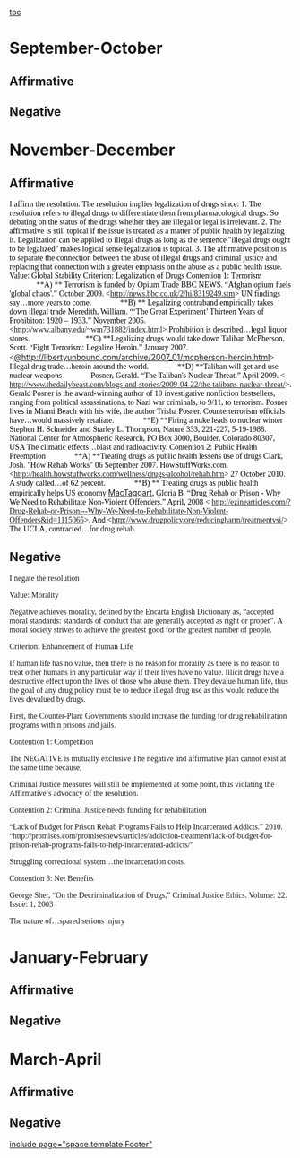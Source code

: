 [[toc]]
=September-October= 
==Affirmative== 
==Negative== 

=November-December= 
==Affirmative== 
<span style="line-height: normal; margin: 0in 0in 0pt;"><span class="apple-style-span"><span style="font-family: Times New Roman;">I <span style="color: black;">affirm the resolution. </span></span></span></span>
<span style="line-height: normal; margin: 0in 0in 0pt;"><span class="apple-style-span"><span style="color: black;"><span style="font-family: Times New Roman;"> </span></span></span></span>
<span style="line-height: normal; margin: 0in 0in 0pt;"><span class="apple-style-span"><span style="color: black;"><span style="font-family: Times New Roman;">The resolution implies legalization of drugs since: </span></span></span></span>
<span style="line-height: normal; margin: 0in 0in 0pt;"><span class="apple-style-span"><span style="color: black;"><span style="font-family: Times New Roman;">1. The resolution refers to illegal drugs to differentiate them from pharmacological drugs. So debating on the status of the drugs whether they are illegal or legal is irrelevant. </span></span></span></span>
<span style="line-height: normal; margin: 0in 0in 0pt;"><span class="apple-style-span"><span style="color: black;"><span style="font-family: Times New Roman;">2. The affirmative is still topical if the issue is treated as a matter of public health by legalizing it. Legalization can be applied to illegal drugs as long as the sentence "illegal drugs ought to be legalized" makes logical sense legalization is topical.  </span></span></span></span>
<span style="line-height: normal; margin: 0in 0in 0pt;"><span class="apple-style-span"><span style="color: black;"><span style="font-family: Times New Roman;">3. The affirmative position is to separate the connection between the abuse of illegal drugs and criminal justice and replacing that connection with a greater emphasis on the abuse as a public health issue. </span></span></span></span>
<span style="line-height: normal; margin: 0in 0in 0pt;"><span class="apple-style-span"><span style="color: black;"><span style="font-family: Times New Roman;"> </span></span></span></span>
<span style="line-height: normal; margin: 0in 0in 0pt;"><span class="apple-style-span"><span style="color: black;"><span style="font-family: Times New Roman;">Value: Global Stability </span></span></span></span>
<span style="line-height: normal; margin: 0in 0in 0pt;"><span class="apple-style-span"><span style="color: black;"><span style="font-family: Times New Roman;"> </span></span></span></span>
<span style="line-height: normal; margin: 0in 0in 0pt;"><span class="apple-style-span"><span style="color: black;"><span style="font-family: Times New Roman;">Criterion: Legalization of Drugs </span></span></span></span>
<span style="line-height: normal; margin: 0in 0in 0pt;"><span class="apple-style-span"><span style="color: black;"><span style="font-family: Times New Roman;"> </span></span></span></span>
<span style="line-height: normal; margin: 0in 0in 0pt;"><span class="apple-style-span"><span style="color: black;"><span style="font-family: Times New Roman;">Contention 1: Terrorism </span></span></span></span>
<span style="line-height: normal; margin: 0in 0in 0pt 0.5in; mso-list: l0 level1 lfo1; text-indent: -0.25in;"><span style="font-family: Times New Roman;"><span class="apple-style-span">**<span style="mso-bidi-font-weight: normal;"><span style="color: black;">A) </span></span>**<span style="color: black;"> Terrorism is funded by Opium Trade </span></span></span></span>
<span style="margin: 0in 0in 0pt;"><span class="apple-style-span"><span style="color: black; font-family: 'Times New Roman','serif'; font-weight: normal;">BBC NEWS. “Afghan opium fuels 'global chaos'.” October 2009. <http://news.bbc.co.uk/2/hi/8319249.stm> </span></span></span>
<span style="line-height: normal; margin: 0in 0in 0pt;"><span class="apple-style-span"><span style="color: black;"><span style="font-family: Times New Roman;"> </span></span></span></span>
<span style="line-height: normal; margin: 0in 0in 0pt;"><span class="apple-style-span"><span style="color: black;"><span style="font-family: Times New Roman;"> UN findings say…more years to come. </span></span></span></span>
<span style="line-height: normal; margin: 0in 0in 0pt;"><span class="apple-style-span"><span style="color: black;"><span style="font-family: Times New Roman;"> </span></span></span></span>
<span style="line-height: normal; margin: 0in 0in 0pt 0.5in; mso-list: l0 level1 lfo1; text-indent: -0.25in;"><span style="font-family: Times New Roman;"><span class="apple-style-span">**<span style="mso-bidi-font-weight: normal;"><span style="color: black;">B) </span></span>**<span style="color: black;"> Legalizing contraband empirically takes down illegal trade  </span></span></span></span>
<span style="margin: 0in 0in 0pt;"><span class="apple-style-span"><span style="color: black; font-family: 'Times New Roman','serif'; font-weight: normal;">Meredith, William. “‘The Great Experiment’ Thirteen Years of Prohibiton: 1920 – 1933.” November 2005. <http://www.albany.edu/~wm731882/index.html>  </span></span></span>
<span style="line-height: normal; margin: 0in 0in 0pt;"><span class="apple-style-span"><span style="color: black;"><span style="font-family: Times New Roman;"> </span></span></span></span>
<span style="line-height: normal; margin: 0in 0in 0pt;"><span class="apple-style-span"><span style="color: black;"><span style="font-family: Times New Roman;">Prohibition is described…legal liquor stores.  </span></span></span></span>
<span style="line-height: normal; margin: 0in 0in 0pt 0.5in;"><span class="apple-style-span"><span style="color: black;"><span style="font-family: Times New Roman;"> </span></span></span></span>
<span style="line-height: normal; margin: 0in 0in 0pt 0.5in; mso-list: l0 level1 lfo1; text-indent: -0.25in;"><span style="font-family: Times New Roman;"><span class="apple-style-span">**<span style="mso-bidi-font-weight: normal;"><span style="color: black;">C) </span></span>**<span style="color: black;">Legalizing drugs would take down Taliban  </span></span></span></span>
<span style="line-height: normal; margin: 0in 0in 0pt;"><span class="apple-style-span"><span style="color: black;"><span style="font-family: Times New Roman;">McPherson, Scott. “Fight Terrorism: Legalize Heroin.” January 2007. <</span><span style="color: black; text-decoration: none; text-underline: none;">[[@http://libertyunbound.com/archive/2007_01/mcpherson-heroin.html]]</span><span style="font-family: Times New Roman;">> </span></span></span></span>
<span style="line-height: normal; margin: 0in 0in 0pt;"><span class="apple-style-span"><span style="color: black;"><span style="font-family: Times New Roman;"> </span></span></span></span>
<span style="line-height: normal; margin: 0in 0in 0pt;"><span class="apple-style-span"><span style="color: black;"><span style="font-family: Times New Roman;">Illegal drug trade…heroin around the world. </span></span></span></span>
<span style="line-height: normal; margin: 0in 0in 0pt;"><span class="apple-style-span"><span style="color: black;"><span style="font-family: Times New Roman;"> </span></span></span></span>
<span style="line-height: normal; margin: 0in 0in 0pt 0.5in; mso-list: l0 level1 lfo1; text-indent: -0.25in;"><span style="font-family: Times New Roman;"><span class="apple-style-span">**<span style="mso-bidi-font-weight: normal;"><span style="color: black;">D) </span></span>**<span style="color: black;">Taliban will get and use nuclear weapons  </span></span></span></span>
<span style="line-height: normal; margin: 0in 0in 0pt 0.5in;"><span class="apple-style-span"><span style="color: black;"><span style="font-family: Times New Roman;">Posner, Gerald. “The Taliban's Nuclear Threat.” April 2009. < http://www.thedailybeast.com/blogs-and-stories/2009-04-22/the-talibans-nuclear-threat/>. Gerald Posner is the award-winning author of 10 investigative nonfiction bestsellers, ranging from political assassinations, to Nazi war criminals, to 9/11, to terrorism. Posner lives in Miami Beach with his wife, the author Trisha Posner. </span></span></span></span>
<span style="margin-bottom: 0pt;"><span class="apple-style-span"><span style="color: black;"><span style="font-family: Times New Roman;">Counterterrorism officials have…would massively retaliate.  </span></span></span></span>
<span style="margin-bottom: 0pt;"><span class="apple-style-span"><span style="color: black;"><span style="font-family: Times New Roman;"> </span></span></span></span>
<span style="line-height: normal; margin: 0in 0in 0pt 0.5in; mso-list: l0 level1 lfo1; text-indent: -0.25in;"><span style="font-family: Times New Roman;"><span class="apple-style-span">**<span style="mso-bidi-font-weight: normal;"><span style="color: black;">E) </span></span>**<span style="color: black;">Firing a nuke leads to nuclear winter  </span></span></span></span>
<span style="line-height: normal; margin: 0in 0in 0pt;"><span class="apple-style-span"><span style="color: black;"><span style="font-family: Times New Roman;">Stephen H. Schneider and Starley L. Thompson, Nature 333, 221-227, 5-19-1988. National Center for Atmospheric Research, PO Box 3000, Boulder, Colorado 80307, USA </span></span></span></span>
<span style="line-height: normal; margin: 0in 0in 0pt;"><span class="apple-style-span"><span style="color: black;"><span style="font-family: Times New Roman;"> </span></span></span></span>
<span style="line-height: normal; margin: 0in 0in 0pt;"><span class="apple-style-span"><span style="color: black;"><span style="font-family: Times New Roman;">The climatic effects…blast and radioactivity.  </span></span></span></span>
<span style="line-height: normal; margin: 0in 0in 0pt;"><span class="apple-style-span"><span style="color: black;"><span style="font-family: Times New Roman;"> </span></span></span></span>
<span style="line-height: normal; margin: 0in 0in 0pt;"><span class="apple-style-span"><span style="color: black;"><span style="font-family: Times New Roman;"> Contention 2: Public Health Preemption </span></span></span></span>
<span style="line-height: normal; margin: 0in 0in 0pt;"><span class="apple-style-span"><span style="color: black;"><span style="font-family: Times New Roman;">  </span></span></span></span>
<span style="line-height: normal; margin: 0in 0in 0pt 0.5in; mso-list: l1 level1 lfo2; text-indent: -0.25in;"><span style="font-family: Times New Roman;"><span class="apple-style-span">**<span style="mso-bidi-font-weight: normal;"><span style="color: black;">A) </span></span>**<span style="color: black;">Treating drugs as public health lessens use of drugs </span></span></span></span>
<span style="line-height: normal; margin: 0in 0in 0pt;"><span class="apple-style-span"><span style="color: black;"><span style="font-family: Times New Roman;">Clark, Josh. "How Rehab Works" 06 September 2007. HowStuffWorks.com. <http://health.howstuffworks.com/wellness/drugs-alcohol/rehab.htm> 27 October 2010. </span></span></span></span>
<span style="line-height: normal; margin: 0in 0in 0pt;"><span class="apple-style-span"><span style="color: black;"><span style="font-family: Times New Roman;"> </span></span></span></span>
<span style="line-height: normal; margin: 0in 0in 0pt;"><span class="apple-style-span"><span style="color: black;"><span style="font-family: Times New Roman;"> A study called…of 62 percent. </span></span></span></span>
<span style="line-height: normal; margin: 0in 0in 0pt;"><span class="apple-style-span"><span style="color: black;"><span style="font-family: Times New Roman;"> </span></span></span></span>
<span style="line-height: normal; margin: 0in 0in 0pt 0.5in; mso-list: l1 level1 lfo2; text-indent: -0.25in;"><span style="font-family: Times New Roman;"><span class="apple-style-span">**<span style="mso-bidi-font-weight: normal;"><span style="color: black;">B) </span></span>**<span style="color: black;"> Treating drugs as public health empirically helps US economy </span></span></span></span>
<span style="line-height: normal; margin: 0in 0in 0pt;"><span class="apple-style-span"><span style="color: black;"><span style="color: black; text-decoration: none; text-underline: none;">[[http://ezinearticles.com/?expert=Gloria_B._MacTaggart|MacTaggart]]</span><span style="font-family: Times New Roman;">, Gloria B. “Drug Rehab or Prison - Why We Need to Rehabilitate Non-Violent Offenders.” April, 2008 < http://ezinearticles.com/?Drug-Rehab-or-Prison---Why-We-Need-to-Rehabilitate-Non-Violent-Offenders&id=1115065>. And <http://www.drugpolicy.org/reducingharm/treatmentvsi/> </span></span></span></span>
<span style="line-height: normal; margin: 0in 0in 0pt;"><span class="apple-style-span"><span style="color: black;"><span style="font-family: Times New Roman;"> </span></span></span></span>
<span style="line-height: normal; margin: 0in 0in 0pt;"><span class="apple-style-span"><span style="font-family: Times New Roman;"><span style="color: black;">The UCLA, contracted…fo</span>r drug rehab. </span> </span></span>

==Negative== 
<span style="font-family: Times New Roman; line-height: normal; margin: 0in 0in 0pt;">I negate the resolution</span>

<span style="font-family: Times New Roman; line-height: normal; margin: 0in 0in 0pt;">Value: Morality </span>

<span style="font-family: Times New Roman; line-height: normal; margin: 0in 0in 0pt;">Negative achieves morality, defined by the Encarta English Dictionary as, “accepted moral standards: standards of conduct that are generally accepted as right or proper”. A moral society strives to achieve the greatest good for the greatest number of people. </span>

<span style="font-family: Times New Roman; line-height: normal; margin: 0in 0in 0pt;">Criterion: Enhancement of Human Life </span>

<span style="font-family: Times New Roman; line-height: normal; margin: 0in 0in 0pt;">If human life has no value, then there is no reason for morality as there is no reason to treat other humans in any particular way if their lives have no value. Illicit drugs have a destructive effect upon the lives of those who abuse them. They devalue human life, thus the goal of any drug policy must be to reduce illegal drug use as this would reduce the lives devalued by drugs. </span>

<span style="font-family: Times New Roman; line-height: normal; margin: 0in 0in 0pt;">First, the Counter-Plan: Governments should increase the funding for drug rehabilitation programs within prisons and jails. </span>

<span style="font-family: Times New Roman; line-height: normal; margin: 0in 0in 0pt;">Contention 1: Competition </span>

<span style="font-family: Times New Roman; line-height: normal; margin: 0in 0in 0pt;">The NEGATIVE is mutually exclusive </span>
<span style="font-family: Times New Roman; line-height: normal; margin: 0in 0in 0pt;">The negative and affirmative plan cannot exist at the same time because; </span>

<span style="font-family: Times New Roman; line-height: normal; margin: 0in 0in 0pt;">Criminal Justice measures will still be implemented at some point, thus violating the Affirmative’s advocacy of the resolution. </span>


<span style="font-family: Times New Roman; line-height: normal; margin: 0in 0in 0pt;">Contention 2: Criminal Justice needs funding for rehabilitation </span>

<span style="font-family: Times New Roman; line-height: normal; margin: 0in 0in 0pt;">“Lack of Budget for Prison Rehab Programs Fails to Help Incarcerated Addicts.” 2010. “http://promises.com/promisesnews/articles/addiction-treatment/lack-of-budget-for-prison-rehab-programs-fails-to-help-incarcerated-addicts/” </span>

<span style="font-family: Times New Roman; line-height: normal; margin: 0in 0in 0pt;">Struggling correctional system…the incarceration costs.</span>


<span style="font-family: Times New Roman; line-height: normal; margin: 0in 0in 0pt;">Contention 3: Net Benefits </span>

<span style="font-family: Times New Roman; line-height: normal; margin: 0in 0in 0pt;">George Sher, “On the Decriminalization of Drugs,” Criminal Justice Ethics. Volume: 22. Issue: 1, 2003 </span>

<span style="font-family: Times New Roman; line-height: normal; margin: 0in 0in 0pt;">The nature of…spared serious injury</span>
=January-February= 
==Affirmative== 
==Negative== 

=March-April= 
==Affirmative== 
==Negative== 

[[include page="space.template.Footer"]]